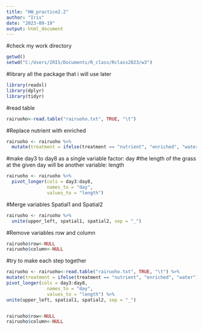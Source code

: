 ```yaml
---
title: "HW_practice2.2"
author: "Iris"
date: "2023-09-19"
output: html_document
---
```


#check my work directory
```r
getwd()
setwd("C:/Users/IRIS/Documents/R_class/Rclass2023/w3")
```

#library all the package that i will use later
```r
library(readxl)
library(dplyr)
library(tidyr)
```

#read table
```r
rairuoho<-read.table("rairuoho.txt", TRUE, "\t")
```

#Replace nutrient with enriched
```r
rairuoho <- rairuoho %>%
  mutate(treatment = ifelse(treatment == "nutrient", "enriched", "water"))
```


#make day3 to day8 as a single variable factor: day
#the length of the grass at the given day will be another variable: length
```r
rairuoho <- rairuoho %>%
  pivot_longer(cols = day3:day8, 
               names_to = "day",
               values_to = "length")
```

#Merge variables Spatial1 and Spatial2
```r
rairuoho <- rairuoho %>%
  unite(upper_left, spatial1, spatial2, sep = "_")
```

#Remove variables row and column
```r
rairuoho$row<-NULL
rairuoho$column<-NULL
```

#try to make each step together
```r
rairuoho <- rairuoho<-read.table("rairuoho.txt", TRUE, "\t") %>%
mutate(treatment = ifelse(treatment == "nutrient", "enriched", "water")) %>%
pivot_longer(cols = day3:day8, 
               names_to = "day",
               values_to = "length") %>%
unite(upper_left, spatial1, spatial2, sep = "_")


rairuoho$row<-NULL
rairuoho$column<-NULL

```


